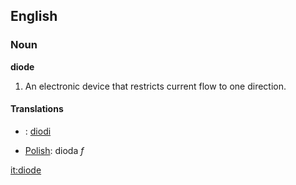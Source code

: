 ==English==

===Noun===

'''diode'''

#An electronic device that restricts current flow to one direction.

====Translations====
*{{fi}}: [[diodi]]
*[[Polish]]: dioda ''f''

[[it:diode]]